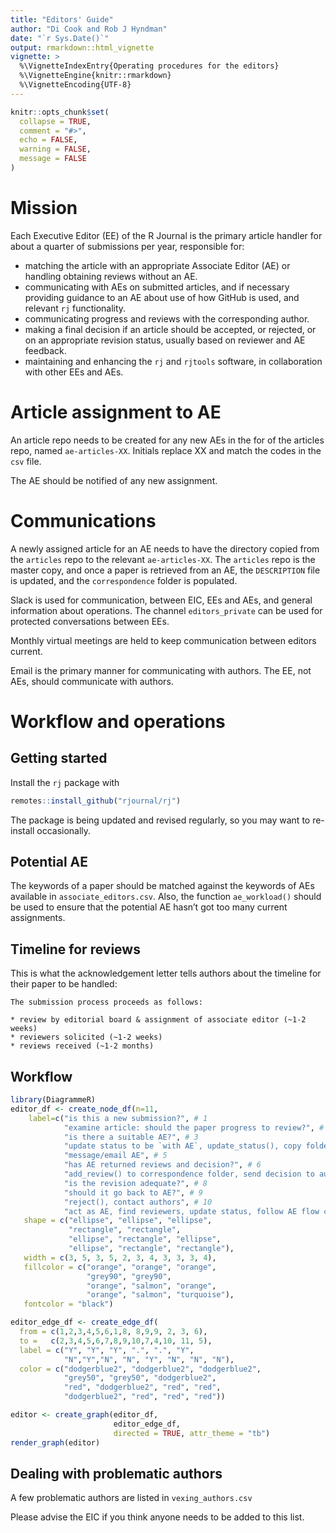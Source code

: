 ```yaml
---
title: "Editors' Guide"
author: "Di Cook and Rob J Hyndman"
date: "`r Sys.Date()`"
output: rmarkdown::html_vignette
vignette: >
  %\VignetteIndexEntry{Operating procedures for the editors}
  %\VignetteEngine{knitr::rmarkdown}
  %\VignetteEncoding{UTF-8}
---
```


```r
knitr::opts_chunk$set(
  collapse = TRUE,
  comment = "#>",
  echo = FALSE,
  warning = FALSE,
  message = FALSE
)
```

# Mission

Each Executive Editor (EE) of the R Journal is the primary article handler for about a quarter of submissions per year, responsible for:

- matching the article with an appropriate Associate Editor (AE) or handling obtaining reviews without an AE.
- communicating with AEs on submitted articles, and if necessary providing guidance to an AE about use of how GitHub is used, and relevant `rj` functionality.
- communicating progress and reviews with the corresponding author.
- making a final decision if an article should be accepted, or rejected, or on an appropriate revision status, usually based on reviewer and AE feedback.
- maintaining and enhancing the `rj` and `rjtools` software, in collaboration with other EEs and AEs.

# Article assignment to AE

An article repo needs to be created for any new AEs in the for of the articles repo, named `ae-articles-XX`. Initials replace XX and match the codes in the `csv` file.

The AE should be notified of any new assignment.

# Communications

A newly assigned article for an AE needs to have the directory copied from the `articles` repo to the relevant `ae-articles-XX`. The `articles` repo is the master copy, and once a paper is retrieved from an AE, the `DESCRIPTION` file is updated, and the `correspondence` folder is populated.

Slack is used for communication, between EIC, EEs and AEs, and general information about operations. The channel `editors_private` can be used for protected conversations between EEs.

Monthly virtual meetings are held to keep communication between editors current.

Email is the primary manner for communicating with authors. The EE, not AEs, should communicate with authors.

# Workflow and operations

## Getting started

Install the `rj` package with

```r
remotes::install_github("rjournal/rj")
```

The package is being updated and revised regularly, so you may want to re-install occasionally.

## Potential AE

The keywords of a paper should be matched against the keywords of AEs available in `associate_editors.csv`. Also, the function `ae_workload()` should be used to ensure that the potential AE hasn't got too many current assignments.

## Timeline for reviews

This is what the acknowledgement letter tells authors about the timeline for their paper to be handled:

```
The submission process proceeds as follows:

* review by editorial board & assignment of associate editor (~1-2 weeks)
* reviewers solicited (~1-2 weeks)
* reviews received (~1-2 months)
```


## Workflow

```r
library(DiagrammeR)
editor_df <- create_node_df(n=11,
    label=c("is this a new submission?", # 1
            "examine article: should the paper progress to review?", # 2
            "is there a suitable AE?", # 3
            "update status to be `with AE`, update_status(), copy folder to AEs repo", # 4
            "message/email AE", # 5
            "has AE returned reviews and decision?", # 6
            "add_review() to correspondence folder, send decision to author, \n with reviews if appropriate, update_status(), \n notify and thank AE about decision, if appropriate", # 7
            "is the revision adequate?", # 8
            "should it go back to AE?", # 9
            "reject(), contact authors", # 10
            "act as AE, find reviewers, update status, follow AE flow chart"), # 11
   shape = c("ellipse", "ellipse", "ellipse",
             "rectangle", "rectangle",
             "ellipse", "rectangle", "ellipse",
             "ellipse", "rectangle", "rectangle"),
   width = c(3, 5, 3, 5, 2, 3, 4, 3, 3, 3, 4),
   fillcolor = c("orange", "orange", "orange",
                 "grey90", "grey90",
                 "orange", "salmon", "orange",
                 "orange", "salmon", "turquoise"),
   fontcolor = "black")

editor_edge_df <- create_edge_df(
  from = c(1,2,3,4,5,6,1,8, 8,9,9, 2, 3, 6),
  to =   c(2,3,4,5,6,7,8,9,10,7,4,10, 11, 5),
  label = c("Y", "Y", "Y", ".", ".", "Y",
            "N","Y","N", "N", "Y", "N", "N", "N"),
  color = c("dodgerblue2", "dodgerblue2", "dodgerblue2",
            "grey50", "grey50", "dodgerblue2",
            "red", "dodgerblue2", "red", "red",
            "dodgerblue2", "red", "red", "red"))

editor <- create_graph(editor_df,
                       editor_edge_df,
                       directed = TRUE, attr_theme = "tb")
render_graph(editor)
```

## Dealing with problematic authors

A few problematic authors are listed in `vexing_authors.csv`

Please advise the EIC if you think anyone needs to be added to this list.
